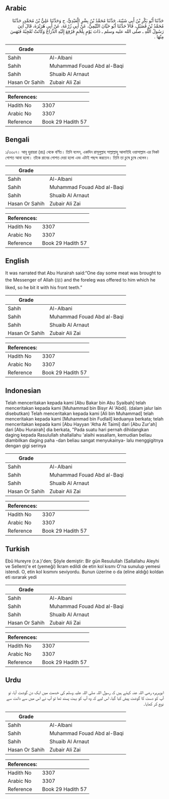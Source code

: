 ## Arabic


<div dir="rtl" lang="ar" style={{fontSize:'larger',backgroundColor:'#f8f9fa',padding:20}}>
حَدَّثَنَا أَبُو بَكْرِ بْنُ أَبِي شَيْبَةَ، حَدَّثَنَا مُحَمَّدُ بْنُ بِشْرٍ الْعَبْدِيُّ، ح وَحَدَّثَنَا عَلِيُّ بْنُ مُحَمَّدٍ، حَدَّثَنَا مُحَمَّدُ بْنُ فُضَيْلٍ، قَالاَ حَدَّثَنَا أَبُو حَيَّانَ التَّيْمِيُّ، عَنْ أَبِي زُرْعَةَ، عَنْ أَبِي هُرَيْرَةَ، قَالَ أُتِيَ رَسُولُ اللَّهِ ـ صلى الله عليه وسلم ـ ذَاتَ يَوْمٍ بِلَحْمٍ فَرُفِعَ إِلَيْهِ الذِّرَاعُ وَكَانَتْ تُعْجِبُهُ فَنَهَسَ مِنْهَا ‏.‏
</div>
<div style={{backgroundColor:'#f8f9fa',padding:20, marginBottom: 10}}><table> <thead> <tr> <th>Grade</th> <th></th> </tr> </thead> <tbody> <tr><td>Sahih</td><td>Al-Albani</td></tr><tr><td>Sahih</td><td>Muhammad Fouad Abd al-Baqi</td></tr><tr><td>Sahih</td><td>Shuaib Al Arnaut</td></tr><tr><td>Hasan Or Sahih</td><td>Zubair Ali Zai</td></tr></tbody></table><table> <thead> <tr> <th>References:</th> <th></th> </tr> </thead> <tbody><tr><td>Hadith No</td><td>3307</td></tr><tr><td>Arabic No</td><td>3307</td></tr><tr><td>Reference</td><td>Book 29 Hadith 57</td></tr></tbody></table></div>

## Bengali


<div dir="ltr" lang="bn" style={{fontSize:'larger',backgroundColor:'#f8f9fa',padding:20}}>
১/৩৩০৭। আবূ হুরায়রা (রাঃ) থেকে বর্ণিত। তিনি বলেন, একদিন রাসূলুল্লাহ সাল্লাল্লাহু আলাইহি ওয়াসাল্লাম এর নিকট গোশত আনা হলো। তাঁকে রানের গোশত দেয়া হলো এবং এটাই পছন্দ করতেন। তিনি তা চুষে চুষে খেলেন।
</div>
<div style={{backgroundColor:'#f8f9fa',padding:20, marginBottom: 10}}><table> <thead> <tr> <th>Grade</th> <th></th> </tr> </thead> <tbody> <tr><td>Sahih</td><td>Al-Albani</td></tr><tr><td>Sahih</td><td>Muhammad Fouad Abd al-Baqi</td></tr><tr><td>Sahih</td><td>Shuaib Al Arnaut</td></tr><tr><td>Hasan Or Sahih</td><td>Zubair Ali Zai</td></tr></tbody></table><table> <thead> <tr> <th>References:</th> <th></th> </tr> </thead> <tbody><tr><td>Hadith No</td><td>3307</td></tr><tr><td>Arabic No</td><td>3307</td></tr><tr><td>Reference</td><td>Book 29 Hadith 57</td></tr></tbody></table></div>

## English


<div dir="ltr" lang="en" style={{fontSize:'larger',backgroundColor:'#f8f9fa',padding:20}}>
It was narrated that Abu Hurairah said:“One day some meat was brought to the Messenger of Allah (ﷺ) and the foreleg was offered to him which he liked, so he bit it with his front teeth.”
</div>
<div style={{backgroundColor:'#f8f9fa',padding:20, marginBottom: 10}}><table> <thead> <tr> <th>Grade</th> <th></th> </tr> </thead> <tbody> <tr><td>Sahih</td><td>Al-Albani</td></tr><tr><td>Sahih</td><td>Muhammad Fouad Abd al-Baqi</td></tr><tr><td>Sahih</td><td>Shuaib Al Arnaut</td></tr><tr><td>Hasan Or Sahih</td><td>Zubair Ali Zai</td></tr></tbody></table><table> <thead> <tr> <th>References:</th> <th></th> </tr> </thead> <tbody><tr><td>Hadith No</td><td>3307</td></tr><tr><td>Arabic No</td><td>3307</td></tr><tr><td>Reference</td><td>Book 29 Hadith 57</td></tr></tbody></table></div>

## Indonesian


<div dir="ltr" lang="id" style={{fontSize:'larger',backgroundColor:'#f8f9fa',padding:20}}>
Telah menceritakan kepada kami [Abu Bakar bin Abu Syaibah] telah menceritakan kepada kami [Muhammad bin Bisyr Al 'Abdi]. (dalam jalur lain disebutkan) Telah menceritakan kepada kami [Ali bin Muhammad] telah menceritakan kepada kami [Muhammad bin Fudlail] keduanya berkata; telah menceritakan kepada kami [Abu Hayyan 'Atha At Taimi] dari [Abu Zur'ah] dari [Abu Hurairah] dia berkata, "Pada suatu hari pernah dihidangkan daging kepada Rasulullah shallallahu 'alaihi wasallam, kemudian beliau diambilkan daging paha -dan beliau sangat menyukainya- lalu menggigitnya dengan gigi serinya
</div>
<div style={{backgroundColor:'#f8f9fa',padding:20, marginBottom: 10}}><table> <thead> <tr> <th>Grade</th> <th></th> </tr> </thead> <tbody> <tr><td>Sahih</td><td>Al-Albani</td></tr><tr><td>Sahih</td><td>Muhammad Fouad Abd al-Baqi</td></tr><tr><td>Sahih</td><td>Shuaib Al Arnaut</td></tr><tr><td>Hasan Or Sahih</td><td>Zubair Ali Zai</td></tr></tbody></table><table> <thead> <tr> <th>References:</th> <th></th> </tr> </thead> <tbody><tr><td>Hadith No</td><td>3307</td></tr><tr><td>Arabic No</td><td>3307</td></tr><tr><td>Reference</td><td>Book 29 Hadith 57</td></tr></tbody></table></div>

## Turkish


<div dir="ltr" lang="tr" style={{fontSize:'larger',backgroundColor:'#f8f9fa',padding:20}}>
Ebû Hureyre (r.a.)'den; Şöyle demiştir: Bir gün Resulullah (Sallallahu Aleyhi ve Sellem)'e et (yemeği) İkram edildi de etin kol kısmı O'na sunulup yemesi istendi. O, etin kol kısmını seviyordu. Bunun üzerine o da (eline aldığı) koldan eti ısırarak yedi
</div>
<div style={{backgroundColor:'#f8f9fa',padding:20, marginBottom: 10}}><table> <thead> <tr> <th>Grade</th> <th></th> </tr> </thead> <tbody> <tr><td>Sahih</td><td>Al-Albani</td></tr><tr><td>Sahih</td><td>Muhammad Fouad Abd al-Baqi</td></tr><tr><td>Sahih</td><td>Shuaib Al Arnaut</td></tr><tr><td>Hasan Or Sahih</td><td>Zubair Ali Zai</td></tr></tbody></table><table> <thead> <tr> <th>References:</th> <th></th> </tr> </thead> <tbody><tr><td>Hadith No</td><td>3307</td></tr><tr><td>Arabic No</td><td>3307</td></tr><tr><td>Reference</td><td>Book 29 Hadith 57</td></tr></tbody></table></div>

## Urdu


<div dir="rtl" lang="ur" style={{fontSize:'larger',backgroundColor:'#f8f9fa',padding:20}}>
ابوہریرہ رضی اللہ عنہ کہتے ہیں کہ رسول اللہ صلی اللہ علیہ وسلم کی خدمت میں ایک دن گوشت آیا، تو آپ کو دست کا گوشت پیش کیا گیا، اس لیے کہ وہ آپ کو بہت پسند تھا تو آپ نے اس میں سے دانت سے نوچ کر کھایا۔
</div>
<div style={{backgroundColor:'#f8f9fa',padding:20, marginBottom: 10}}><table> <thead> <tr> <th>Grade</th> <th></th> </tr> </thead> <tbody> <tr><td>Sahih</td><td>Al-Albani</td></tr><tr><td>Sahih</td><td>Muhammad Fouad Abd al-Baqi</td></tr><tr><td>Sahih</td><td>Shuaib Al Arnaut</td></tr><tr><td>Hasan Or Sahih</td><td>Zubair Ali Zai</td></tr></tbody></table><table> <thead> <tr> <th>References:</th> <th></th> </tr> </thead> <tbody><tr><td>Hadith No</td><td>3307</td></tr><tr><td>Arabic No</td><td>3307</td></tr><tr><td>Reference</td><td>Book 29 Hadith 57</td></tr></tbody></table></div>